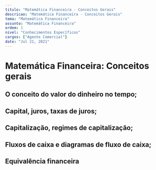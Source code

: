 ```yaml
---
titulo: "Matemática Financeira - Conceitos Gerais"
descricao: "Matemática Financeira - Conceitos Gerais"
tema: "Matemática Financeira"
assunto: "Matemática Financeira"
ordem: 1
nivel: "Conhecimentos Específicos"
cargos: ["Agente Comercial"]
date: "Jul 21, 2021"
---
```


# Matemática Financeira: Conceitos gerais 
## O conceito do valor do dinheiro no tempo; 
## Capital, juros, taxas de juros; 
## Capitalização, regimes de capitalização; 
## Fluxos de caixa e diagramas de fluxo de caixa; 
## Equivalência financeira